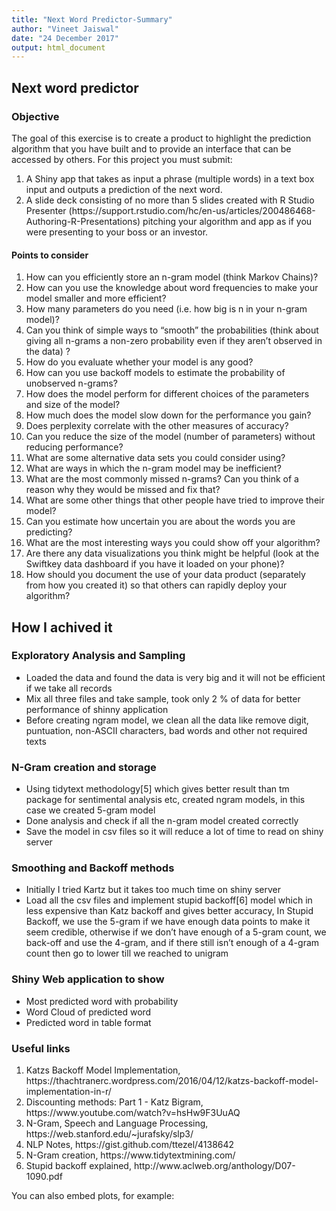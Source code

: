 ---
title: "Next Word Predictor-Summary"
author: "Vineet Jaiswal"
date: "24 December 2017"
output: html_document
---

## Next word predictor 

### Objective 

The goal of this exercise is to create a product to highlight the prediction algorithm that you have built and to provide an interface that can be accessed by others. For this project you must submit:

1. A Shiny app that takes as input a phrase (multiple words) in a text box input and outputs a prediction of the next word.
2. A slide deck consisting of no more than 5 slides created with R Studio Presenter (https://support.rstudio.com/hc/en-us/articles/200486468-Authoring-R-Presentations) pitching your algorithm and app as if you were presenting to your boss or an investor.

#### Points to consider

1. How can you efficiently store an n-gram model (think Markov Chains)?
2. How can you use the knowledge about word frequencies to make your model smaller and more efficient?
3. How many parameters do you need (i.e. how big is n in your n-gram model)?
4. Can you think of simple ways to "smooth" the probabilities (think about giving all n-grams a non-zero probability even if they aren't observed in the data) ?
5. How do you evaluate whether your model is any good?
6. How can you use backoff models to estimate the probability of unobserved n-grams?
7. How does the model perform for different choices of the parameters and size of the model?
8. How much does the model slow down for the performance you gain?
9. Does perplexity correlate with the other measures of accuracy?
10. Can you reduce the size of the model (number of parameters) without reducing performance?
11. What are some alternative data sets you could consider using?
12. What are ways in which the n-gram model may be inefficient?
13. What are the most commonly missed n-grams? Can you think of a reason why they would be missed and fix that?
14. What are some other things that other people have tried to improve their model?
15. Can you estimate how uncertain you are about the words you are predicting?
16. What are the most interesting ways you could show off your algorithm?
17. Are there any data visualizations you think might be helpful (look at the Swiftkey data dashboard if you have it loaded on your phone)?
18. How should you document the use of your data product (separately from how you created it) so that others can rapidly deploy your algorithm?

## How I achived it 

### Exploratory Analysis and Sampling 
* Loaded the data and found the data is very big and it will not be efficient if we take all records
* Mix all three files and take sample, took only 2 % of data for better performance of shinny application
* Before creating ngram model, we clean all the data like remove digit, puntuation, non-ASCII characters, bad words and other not required texts

### N-Gram creation and storage 
* Using tidytext methodology[5] which gives better result than tm package for sentimental analysis etc, created ngram models, in this case we created 5-gram model
* Done analysis and check if all the n-gram model created correctly 
* Save the model in csv files so it will reduce a lot of time to read on shiny server 

### Smoothing and Backoff methods
* Initially I tried Kartz but it takes too much time on shiny server 
* Load all the csv files and implement stupid backoff[6] model which in less expensive than Katz backoff and gives better accuracy, In Stupid Backoff, we use the 5-gram if we have enough data points to make it seem credible, otherwise if we don't have enough of a 5-gram count, we back-off and use the 4-gram, and if there still isn't enough of a 4-gram count then go to lower till we reached to unigram

### Shiny Web application to show
* Most predicted word with probability 
* Word Cloud of predicted word
* Predicted word in table format

### Useful links 
1. Katzs Backoff Model Implementation, https://thachtranerc.wordpress.com/2016/04/12/katzs-backoff-model-implementation-in-r/
2. Discounting methods: Part 1 - Katz Bigram, https://www.youtube.com/watch?v=hsHw9F3UuAQ
3. N-Gram, Speech and Language Processing, https://web.stanford.edu/~jurafsky/slp3/
4. NLP Notes, https://gist.github.com/ttezel/4138642 
5. N-Gram creation, https://www.tidytextmining.com/
6. Stupid backoff explained, http://www.aclweb.org/anthology/D07-1090.pdf

You can also embed plots, for example:

